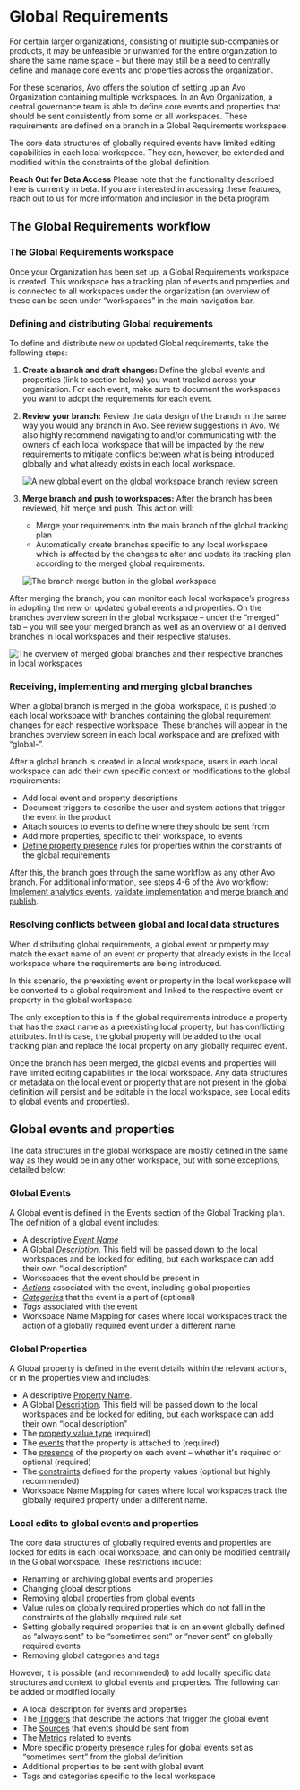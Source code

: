 
# Global Requirements

For certain larger organizations, consisting of multiple sub-companies or products, it may be unfeasible or unwanted for the entire organization to share the same name space – but there may still be a need to centrally define and manage core events and properties across the organization. 

For these scenarios, Avo offers the solution of setting up an Avo Organization containing multiple workspaces. In an Avo Organization, a central governance team is able to define core events and properties that should be sent consistently from some or all workspaces. These requirements are defined on a branch in a Global Requirements workspace.

The core data structures of globally required events have limited editing capabilities in each local workspace. They can, however, be extended and modified within the constraints of the global definition.

<Callout type="info" emoji="💡">**Reach Out for Beta Access** 
Please note that the functionality described here is currently in beta. If you are interested in accessing these features, reach out to us for more information and inclusion in the beta program.</Callout>

## The Global Requirements workflow

### The Global Requirements workspace

Once your Organization has been set up, a Global Requirements workspace is created. This workspace has a tracking plan of events and properties and is connected to all workspaces under the organization (an overview of these can be seen under “workspaces” in the main navigation bar. 

### Defining and distributing Global requirements

To define and distribute new or updated Global requirements, take the following steps:
1. **Create a branch and draft changes:** Define the global events and properties (link to section below) you want tracked across your organization. For each event, make sure to document the workspaces you want to adopt the requirements for each event. 
2. **Review your branch:** Review the data design of the branch in the same way you would any branch in Avo. See review suggestions in Avo. We also highly recommend navigating to and/or communicating with the owners of each local workspace that will be impacted by the new requirements to mitigate conflicts between what is being introduced globally and what already exists in each local workspace.

    ![A new global event on the global workspace branch review screen](/images/data-design/global-branch-review.png)

3. **Merge branch and push to workspaces:** After the branch has been reviewed, hit merge and push. This action will:
    - Merge your requirements into the main branch of the global tracking plan
    - Automatically create branches specific to any local workspace which is affected by the changes to alter and update its tracking plan according to the merged global requirements.

    ![The branch merge button in the global workspace](/images/data-design/global-branch-merge.png)

After merging the branch, you can monitor each local workspace’s progress in adopting the new or updated global events and properties. On the branches overview screen in the global workspace – under the “merged” tab – you will see your merged branch as well as an overview of all derived branches in local workspaces and their respective statuses.

![The overview of merged global branches and their respective branches in local workspaces](/images/data-design/global-branch-adoption-overview.png)

### Receiving, implementing and merging global branches
When a global branch is merged in the global workspace, it is pushed to each local workspace with branches containing the global requirement changes for each respective workspace. These branches will appear in the branches overview screen in each local workspace and are prefixed with “global-”.

After a global branch is created in a local workspace, users in each local workspace can add their own specific context or modifications to the global requirements:
- Add local event and property descriptions
- Document triggers to describe the user and system actions that trigger the event in the product
- Attach sources to events to define where they should be sent from
- Add more properties, specific to their workspace, to events 
- [Define property presence](/data-design/avo-tracking-plan/properties#configuring-when-properties-are-required-or-optional) rules for properties within the constraints of the global requirements

After this, the branch goes through the same workflow as any other Avo branch. For additional information, see steps 4-6 of the Avo workflow: [Implement analytics events](/workflow/implement), [validate implementation](/workflow/validate) and [merge branch and publish](/workflow/merge-publish).

### Resolving conflicts between global and local data structures

When distributing global requirements, a global event or property may match the exact name of an event or property that already exists in the local workspace where the requirements are being introduced.

In this scenario, the preexisting event or property in the local workspace will be converted to a global requirement and linked to the respective event or property in the global workspace. 

The only exception to this is if the global requirements introduce a property that has the exact name as a preexisting local property, but has conflicting attributes. In this case, the global property will be added to the local tracking plan and replace the local property on any globally required event.

Once the branch has been merged, the global events and properties will have limited editing capabilities in the local workspace. Any data structures or metadata on the local event or property that are not present in the global definition will persist and be editable in the local workspace, see Local edits to global events and properties).

## Global events and properties
The data structures in the global workspace are mostly defined in the same way as they would be in any other workspace, but with some exceptions, detailed below:

### Global Events

A Global event is defined in the Events section of the Global Tracking plan. The definition of a global event includes:
- A descriptive [_Event Name_](/data-design/naming-conventions#2-what-does-naming-convention-refer-to)
- A Global [_Description_](/data-design/defining-descriptive-events-and-properties#events-1). This field will be passed down to the local workspaces and be locked for editing, but each workspace can add their own “local description”
- Workspaces that the event should be present in
- [_Actions_](#actions) associated with the event, including global properties
- [_Categories_](/data-design/organizing-metrics-and-events#categories) that the event is a part of (optional)
- _Tags_ associated with the event
- Workspace Name Mapping for cases where local workspaces track the action of a globally required event under a different name.

### Global Properties

A Global property is defined in the event details within the relevant actions, or in the properties view and includes:
- A descriptive [Property Name](/data-design/defining-descriptive-events-and-properties#properties). 
- A Global [Description](/data-design/defining-descriptive-events-and-properties#properties-1). This field will be passed down to the local workspaces and be locked for editing, but each workspace can add their own “local description”
- The [property value type](/data-design/avo-tracking-plan/properties#property-types-and-constraints) (required)
- The [events](/data-design/avo-tracking-plan/events) that the property is attached to (required)
- The [presence](/data-design/avo-tracking-plan/properties#configuring-when-properties-are-required-or-optional) of the property on each event – whether it's required or optional (required)
- The [constraints](/data-design/avo-tracking-plan/properties#property-types-and-constraints) defined for the property values (optional but highly recommended)
- Workspace Name Mapping for cases where local workspaces track the globally required property under a different name.

### Local edits to global events and properties

The core data structures of globally required events and properties are locked for edits in each local workspace, and can only be modified centrally in the Global workspace. These restrictions include:
- Renaming or archiving global events and properties
- Changing global descriptions
- Removing global properties from global events
- Value rules on globally required properties which do not fall in the constraints of the globally required rule set
- Setting globally required properties that is on an event globally defined as “always sent” to be “sometimes sent” or “never sent” on globally required events
- Removing global categories and tags

However, it is possible (and recommended) to add locally specific data structures and context to global events and properties. The following can be added or modified locally:
- A local description for events and properties
- The [Triggers](/data-design/guides/event-triggers) that describe the actions that trigger the global event
- The [Sources](/data-design/define-sources-and-destinations) that events should be sent from
- The [Metrics](/data-design/avo-tracking-plan/metrics) related to events
- More specific [property presence rules](/data-design/avo-tracking-plan/properties#configuring-when-properties-are-required-or-optional) for global events set as “sometimes sent” from the global definition
- Additional properties to be sent with global event
- Tags and categories specific to the local workspace
